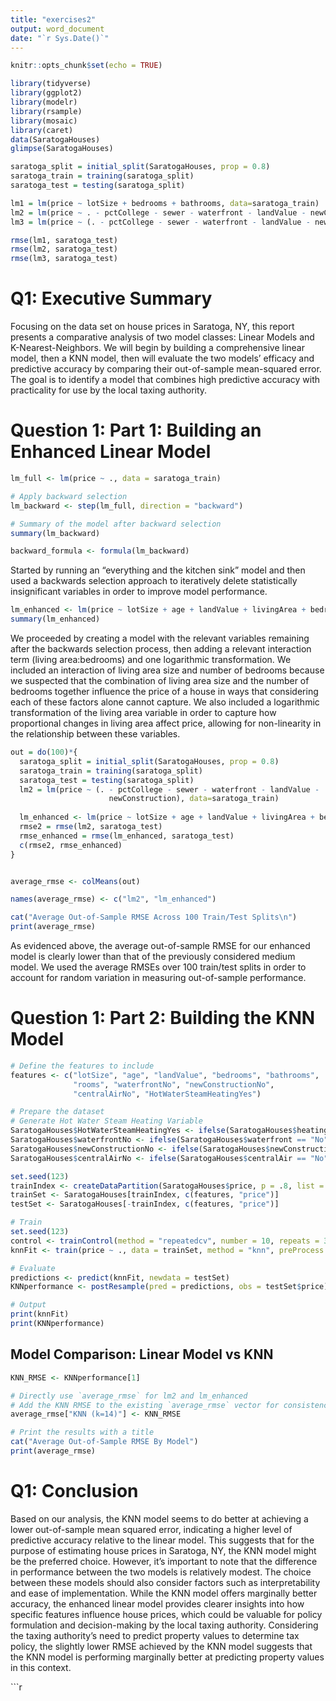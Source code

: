 ```yaml
---
title: "exercises2"
output: word_document
date: "`r Sys.Date()`"
---
```


```r
knitr::opts_chunk$set(echo = TRUE)
```

```r
library(tidyverse)
library(ggplot2)
library(modelr)
library(rsample)
library(mosaic)
library(caret)
data(SaratogaHouses)
glimpse(SaratogaHouses)

saratoga_split = initial_split(SaratogaHouses, prop = 0.8)
saratoga_train = training(saratoga_split)
saratoga_test = testing(saratoga_split)

lm1 = lm(price ~ lotSize + bedrooms + bathrooms, data=saratoga_train)
lm2 = lm(price ~ . - pctCollege - sewer - waterfront - landValue - newConstruction, data=saratoga_train)
lm3 = lm(price ~ (. - pctCollege - sewer - waterfront - landValue - newConstruction)^2, data=saratoga_train)

rmse(lm1, saratoga_test)
rmse(lm2, saratoga_test)
rmse(lm3, saratoga_test)

```

# Q1: Executive Summary

Focusing on the data set on house prices in Saratoga, NY, this report presents a comparative analysis of two model classes: Linear Models and K-Nearest-Neighbors. We will begin by building a comprehensive linear model, then a KNN model, then will evaluate the two models' efficacy and predictive accuracy by comparing their out-of-sample mean-squared error. The goal is to identify a model that combines high predictive accuracy with practicality for use by the local taxing authority.

# Question 1: Part 1: Building an Enhanced Linear Model 

```r

lm_full <- lm(price ~ ., data = saratoga_train)

# Apply backward selection
lm_backward <- step(lm_full, direction = "backward")

# Summary of the model after backward selection
summary(lm_backward)

backward_formula <- formula(lm_backward)


```

Started by running an "everything and the kitchen sink" model and then used a backwards selection approach to iteratively delete statistically insignificant variables in order to improve model performance.  

```r

lm_enhanced <- lm(price ~ lotSize + age + landValue + livingArea + bedrooms + bathrooms + rooms + heating + waterfront + newConstruction + centralAir + livingArea:bedrooms + log(livingArea), data=saratoga_train)
summary(lm_enhanced)

```

We proceeded by creating a model with the relevant variables remaining after the backwards selection process, then adding a relevant interaction term (living area:bedrooms) and one logarithmic transformation. We included an interaction of living area size and number of bedrooms because we suspected that the combination of living area size and the number of bedrooms together influence the price of a house in ways that considering each of these factors alone cannot capture. We also included a logarithmic transformation of the living area variable in order to capture how proportional changes in living area affect price, allowing for non-linearity in the relationship between these variables. 

```r
out = do(100)*{
  saratoga_split = initial_split(SaratogaHouses, prop = 0.8)
  saratoga_train = training(saratoga_split)
  saratoga_test = testing(saratoga_split)
  lm2 = lm(price ~ (. - pctCollege - sewer - waterfront - landValue -
                      newConstruction), data=saratoga_train)
  
  lm_enhanced <- lm(price ~ lotSize + age + landValue + livingArea + bedrooms + bathrooms + rooms + heating + waterfront + newConstruction + centralAir + livingArea:bedrooms + log(livingArea), data=saratoga_train)
  rmse2 = rmse(lm2, saratoga_test)
  rmse_enhanced = rmse(lm_enhanced, saratoga_test)
  c(rmse2, rmse_enhanced)
}


average_rmse <- colMeans(out)

names(average_rmse) <- c("lm2", "lm_enhanced")

cat("Average Out-of-Sample RMSE Across 100 Train/Test Splits\n")
print(average_rmse)
```

As evidenced above, the average out-of-sample RMSE for our enhanced model is clearly lower than that of the previously considered medium model. We used the average RMSEs over 100 train/test splits in order to account for random variation in measuring out-of-sample performance. 

# Question 1: Part 2: Building the KNN Model

```r

# Define the features to include
features <- c("lotSize", "age", "landValue", "bedrooms", "bathrooms", 
              "rooms", "waterfrontNo", "newConstructionNo", 
              "centralAirNo", "HotWaterSteamHeatingYes")

# Prepare the dataset
# Generate Hot Water Steam Heating Variable
SaratogaHouses$HotWaterSteamHeatingYes <- ifelse(SaratogaHouses$heating == "hot water/steam", 1, 0)
SaratogaHouses$waterfrontNo <- ifelse(SaratogaHouses$waterfront == "No", 1, 0)
SaratogaHouses$newConstructionNo <- ifelse(SaratogaHouses$newConstruction == "No", 1, 0)
SaratogaHouses$centralAirNo <- ifelse(SaratogaHouses$centralAir == "No", 1, 0)

set.seed(123)
trainIndex <- createDataPartition(SaratogaHouses$price, p = .8, list = FALSE)
trainSet <- SaratogaHouses[trainIndex, c(features, "price")]
testSet <- SaratogaHouses[-trainIndex, c(features, "price")]

# Train
set.seed(123)
control <- trainControl(method = "repeatedcv", number = 10, repeats = 3, search = "random")
knnFit <- train(price ~ ., data = trainSet, method = "knn", preProcess = c("center", "scale"), trControl = control, tuneLength = 10)

# Evaluate
predictions <- predict(knnFit, newdata = testSet)
KNNperformance <- postResample(pred = predictions, obs = testSet$price)

# Output
print(knnFit)
print(KNNperformance)

```

## Model Comparison: Linear Model vs KNN 

```r

KNN_RMSE <- KNNperformance[1]

# Directly use `average_rmse` for lm2 and lm_enhanced
# Add the KNN RMSE to the existing `average_rmse` vector for consistency
average_rmse["KNN (k=14)"] <- KNN_RMSE

# Print the results with a title
cat("Average Out-of-Sample RMSE By Model")
print(average_rmse)
```

# Q1: Conclusion

Based on our analysis, the KNN model seems to do better at achieving a lower out-of-sample mean squared error, indicating a higher level of predictive accuracy relative to the linear model. This suggests that for the purpose of estimating house prices in Saratoga, NY, the KNN model might be the preferred choice. However, it's important to note that the difference in performance between the two models is relatively modest. The choice between these models should also consider factors such as interpretability and ease of implementation. While the KNN model offers marginally better accuracy, the enhanced linear model provides clearer insights into how specific features influence house prices, which could be valuable for policy formulation and decision-making by the local taxing authority. Considering the taxing authority's need to predict property values to determine tax policy, the slightly lower RMSE achieved by the KNN model suggests that the KNN model is performing marginally better at predicting property values in this context. 
 
```r

